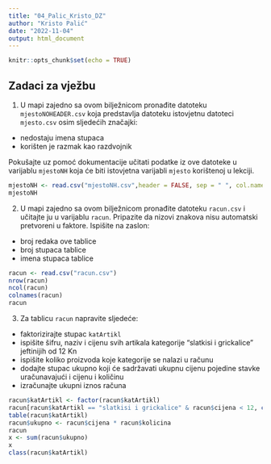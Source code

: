 ```yaml
---
title: "04_Palic_Kristo_DZ"
author: "Kristo Palić"
date: "2022-11-04"
output: html_document
---
```


```r
knitr::opts_chunk$set(echo = TRUE)
```

## Zadaci za vježbu {-}



1. U mapi zajedno sa ovom bilježnicom pronađite datoteku `mjestoNOHEADER.csv` koja predstavlja datoteku istovjetnu datoteci `mjesto.csv` osim sljedećih značajki:

- nedostaju imena stupaca
- korišten je razmak kao razdvojnik

Pokušajte uz pomoć dokumentacije učitati podatke iz ove datoteke u varijablu `mjestoNH` koja će biti istovjetna varijabli `mjesto` korištenoj u lekciji.

```r

mjestoNH <- read.csv("mjestoNH.csv",header = FALSE, sep = " ", col.names = c("pbr","nazivMjesta","prosjPlacaKn","brojStanovnika","prirez"))
mjestoNH

```

2. U mapi zajedno sa ovom bilježnicom pronađite datoteku `racun.csv` i učitajte ju u varijablu `racun`. Pripazite da nizovi znakova nisu automatski pretvoreni u faktore. Ispišite na zaslon:

- broj redaka ove tablice
- broj stupaca tablice
- imena stupaca tablice

```r
racun <- read.csv("racun.csv")
nrow(racun)
ncol(racun)
colnames(racun)
racun


```
3. Za tablicu `racun` napravite sljedeće:

- faktorizirajte stupac `katArtikl`
- ispišite šifru, naziv i cijenu svih artikala kategorije "slatkisi i grickalice" jeftinijih od 12 Kn
- ispišite koliko proizvoda koje kategorije se nalazi u računu
- dodajte stupac ukupno koji će sadržavati ukupnu cijenu pojedine stavke uračunavajući i cijenu i količinu
- izračunajte ukupni iznos računa

```r


racun$katArtikl <- factor(racun$katArtikl)
racun[racun$katArtikl == "slatkisi i grickalice" & racun$cijena < 12, c("sifArtikl", "nazArtikl", "cijena")]
table(racun$katArtikl)
racun$ukupno <- racun$cijena * racun$kolicina
racun
x <- sum(racun$ukupno)
x
class(racun$katArtikl)

```


